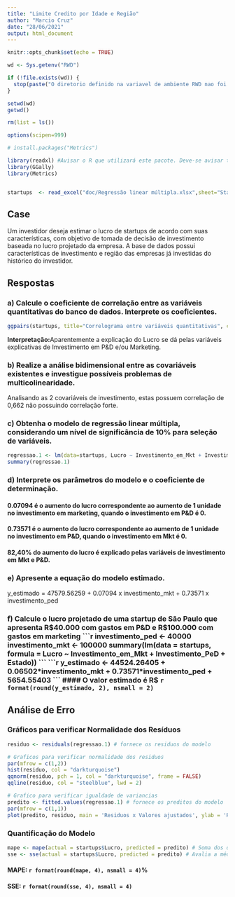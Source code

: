```yaml
---
title: "Limite Credito por Idade e Região"
author: "Marcio Cruz"
date: "28/06/2021"
output: html_document
---
```


```r
knitr::opts_chunk$set(echo = TRUE)

wd <- Sys.getenv("RWD")

if (!file.exists(wd)) {
  stop(paste("O diretorio definido na variavel de ambiente RWD nao foi encontrado",wd, sep="="))
} 

setwd(wd)
getwd()

rm(list = ls())

options(scipen=999)

# install.packages("Metrics")

library(readxl) #Avisar o R que utilizará este pacote. Deve-se avisar toda vez que abrir o R
library(GGally)
library(Metrics)


startups  <- read_excel("doc/Regressão linear múltipla.xlsx",sheet="Startups" ) 
```

## Case 
Um investidor deseja estimar o lucro de startups de acordo com suas características, com objetivo de tomada de decisão de investimento baseada no lucro projetado da empresa. A base de dados possui características de investimento e região das empresas já investidas do histórico do investidor.

## Respostas
### a) Calcule o coeficiente de correlação entre as variáveis quantitativas do banco de dados. Interprete os coeficientes.
```r
ggpairs(startups, title="Correlograma entre variáveis quantitativas", columns = c("Investimento_PeD", "Investimento_em_Mkt", "Lucro")) 
```

**Interpretação:**Aparentemente a explicação do Lucro se dá pelas variáveis explicativas de Investimento em P&D e/ou Marketing. 

### b) Realize a análise bidimensional entre as covariáveis existentes e investigue possíveis problemas de multicolinearidade.

Analisando as 2 covariáveis de investimento, estas possuem correlação de 0,662 não possuindo correlação forte.

### c) Obtenha o modelo de regressão linear múltipla, considerando um nível de significância de 10% para seleção de variáveis.
```r
regressao.1 <- lm(data=startups, Lucro ~ Investimento_em_Mkt + Investimento_PeD)
summary(regressao.1)

```
### d) Interprete os parâmetros do modelo e o coeficiente de determinação.

#### 0.07094 é o aumento do lucro correspondente ao aumento de 1 unidade no investimento em marketing, quando o investimento em P&D é 0.
#### 0.73571 é o aumento do lucro correspondente ao aumento de 1 unidade no investimento em P&D, quando o investimento em Mkt é 0.
#### 82,40% do aumento do lucro é explicado pelas variáveis de investimento em Mkt e P&D.


### e) Apresente a equação do modelo estimado.
y_estimado = 47579.56259 + 0.07094 x investimento_mkt + 0.73571 x investimento_ped

### f) Calcule o lucro projetado de uma startup de São Paulo que apresenta R$40.000 com gastos em P&D e R$100.000 com gastos em marketing
```r
investimento_ped <- 40000
investimento_mkt <- 100000
summary(lm(data = startups, formula =  Lucro ~ Investimento_em_Mkt + Investimento_PeD + Estado))
```
```r
y_estimado <- 44524.26405 + 0.06502*investimento_mkt + 0.73571*investimento_ped + 5654.55403
```
#### O valor estimado é R$ `r format(round(y_estimado, 2), nsmall = 2)`


## Análise de Erro
### Gráficos para verificar Normalidade dos Resíduos
```r
residuo <- residuals(regressao.1) # fornece os residuos do modelo

# Graficos para verificar normalidade dos residuos
par(mfrow = c(1,2))
hist(residuo, col = "darkturquoise")
qqnorm(residuo, pch = 1, col = "darkturquoise", frame = FALSE)
qqline(residuo, col = "steelblue", lwd = 2)
```

```r
# Grafico para verificar igualdade de variancias
predito <- fitted.values(regressao.1) # fornece os preditos do modelo
par(mfrow = c(1,1))
plot(predito, residuo, main = 'Residuos x Valores ajustados', ylab = 'Residuos', col = "darkturquoise")

```

### Quantificação do Modelo

```r
mape <- mape(actual = startups$Lucro, predicted = predito) # Soma dos quadrados dos residuos
sse <- sse(actual = startups$Lucro, predicted = predito) # Avalia a média absoluta dos resíudos, rem relação ao valor original da resposta y
```
#### MAPE: `r format(round(mape, 4), nsmall = 4)`%
#### SSE: `r format(round(sse, 4), nsmall = 4)`


